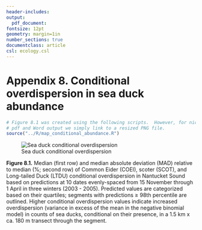```yaml
---
header-includes:
output: 
  pdf_document:
fontsize: 12pt
geometry: margin=1in
number_sections: true
documentclass: article
csl: ecology.csl
---
```

# Appendix 8. Conditional overdispersion in sea duck abundance

```r
# Figure 8.1 was created using the following scripts.  However, for nice formatting in the 
# pdf and Word output we simply link to a resized PNG file.
source("../R/map_conditional_abundance.R")
```
![Sea duck conditional overdispersion](./Figures/conditional_overdispersion_maps_reduced.png)  

**Figure 8.1.** Median (first row) and median absolute deviation (MAD) relative to median (%; second row) of Common Eider (COEI), scoter (SCOT), and Long-tailed Duck (LTDU) conditional overdispersion in Nantucket Sound based on predictions at 10 dates evenly-spaced from 15 November through 1 April in three winters (2003 - 2005).  Predicted values are categorized based on their quartiles; segments with predictions $\geq$ 98th percentile are outlined. Higher conditional overdispersion values indicate increased overdispersion (variance in excess of the mean in the negative binomial model) in counts of sea ducks, conditional on their presence, in a 1.5 km x ca. 180 m transect through the segment.
